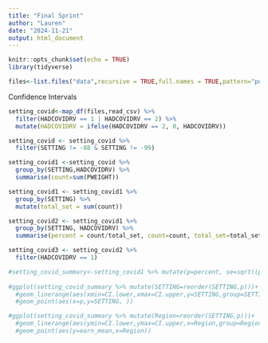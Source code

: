 ---
title: "Final Sprint"
author: "Lauren"
date: "2024-11-21"
output: html_document
---
```{r}
knitr::opts_chunk$set(echo = TRUE)
library(tidyverse)

files<-list.files("data",recursive = TRUE,full.names = TRUE,pattern="puf")
```

Confidence Intervals
```{r}
setting_covid<-map_df(files,read_csv) %>%
  filter(HADCOVIDRV == 1 | HADCOVIDRV == 2) %>% 
  mutate(HADCOVIDRV = ifelse(HADCOVIDRV == 2, 0, HADCOVIDRV))

setting_covid <- setting_covid %>% 
  filter(SETTING != -88 & SETTING != -99)

setting_covid1 <-setting_covid %>%
  group_by(SETTING,HADCOVIDRV) %>%
  summarise(count=sum(PWEIGHT))

setting_covid1 <- setting_covid1 %>% 
  group_by(SETTING) %>% 
  mutate(total_set = sum(count))

setting_covid2 <- setting_covid1 %>% 
  group_by(SETTING, HADCOVIDRV) %>% 
  summarise(percent = count/total_set, count=count, total_set=total_set)

setting_covid3 <- setting_covid2 %>%
  filter(HADCOVIDRV == 1)

#setting_covid_summary<-setting_covid1 %>% mutate(p=percent, se=sqrt((p*(1-p))/total_set, z.score=qnorm(.975), moe=se*z.score, CI.lower=p-moe, CI.upper=p+moe))
                                            
#ggplot(setting_covid_summary %>% mutate(SETTING=reorder(SETTING,p)))+
  #geom_linerange(aes(xmin=CI.lower,xmax=CI.upper,y=SETTING,group=SETTING)) +
  #geom_point(aes(x=p,y=SETTING, ))

#ggplot(setting_covid_summary %>% mutate(Region=reorder(SETTING,p)))+
  #geom_linerange(aes(ymin=CI.lower,ymax=CI.upper,x=Region,group=Region)) +
  #geom_point(aes(y=earn_mean,x=Region))
```

